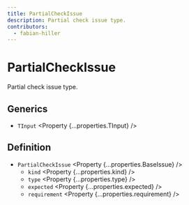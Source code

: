 ```yaml
---
title: PartialCheckIssue
description: Partial check issue type.
contributors:
  - fabian-hiller
---
```



# PartialCheckIssue

Partial check issue type.

## Generics

- `TInput` <Property {...properties.TInput} />

## Definition

- `PartialCheckIssue` <Property {...properties.BaseIssue} />
  - `kind` <Property {...properties.kind} />
  - `type` <Property {...properties.type} />
  - `expected` <Property {...properties.expected} />
  - `requirement` <Property {...properties.requirement} />
